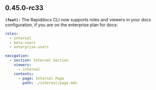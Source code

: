 ## 0.45.0-rc33
**`(feat):`** The Rapiddocs CLI now supports roles and viewers in your docs configuration, if you are on the enterprise plan for docs:

```yml docs.ym
roles:
  - internal
  - beta-users
  - enterprise-users

navigation:
  - section: Internal Section
    viewers:
      - internal
    contents:
      - page: Internal Page
        path: ./internal/page.mdx
```


